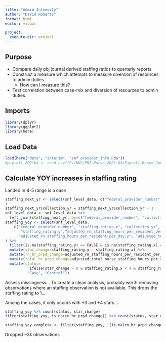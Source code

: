 ```yaml
---
title: "Admin Intensity"
author: "David Roberts"
format: html
editor: visual

project:
  execute-dir: project
---
```


## Purpose

-   Compare daily pbj journal derived staffing ratios to quarterly reports.
-   Construct a measure which attempts to measure diversion of resources to admin duties.
    -   How can I measure this?
-   Test correlation between case-mix and diversion of resources to admin duties.

## Imports

```r
library(dplyr)
library(ggplot2)
library(here)
```

## Load Data

```r
load(here("data", "interim", "snf_provider_info.Rda"))
#payroll_2021Q4 <- read.csv("E:/NHC/PBJ_Nurse_2021_Q4/Payroll_Based_Journal_Daily_Nurse_Staffing_2021_Q4.csv")
```

## Calculate YOY increases in staffing rating
Landed in 4-5 range is a case
```r
staffing_next_yr <- select(snf_level_data, c("federal_provider_number", "staffing_rating", "collection_yr", "adjusted_rn_staffing_hours_per_resident_per_day", "adjusted_total_nurse_staffing_hours_per_resident_per_day")
)
staffing_next_yr$collection_yr = staffing_next_yr$collection_yr - 1
snf_level_data <- snf_level_data %>%
  left_join(staffing_next_yr, by=c("federal_provider_number", "collection_yr"))
staffing_yoy <- select(snf_level_data,
    c("federal_provider_number", "staffing_rating.x", "collection_yr",
       "staffing_rating.y","adjusted_rn_staffing_hours_per_resident_per_day.x", "adjusted_total_nurse_staffing_hours_per_resident_per_day.x",
      "adjusted_rn_staffing_hours_per_resident_per_day.y", "adjusted_total_nurse_staffing_hours_per_resident_per_day.y")
) %>%
  filter(is.na(staffing_rating.y) == FALSE & is.na(staffing_rating.x) == FALSE) %>%
  mutate(star_change=staffing_rating.y - staffing_rating.x) %>%
  mutate(rn_hr_prpd_change=adjusted_rn_staffing_hours_per_resident_per_day.y - adjusted_rn_staffing_hours_per_resident_per_day.x) %>%
  mutate(total_hr_prpd_change=adjusted_total_nurse_staffing_hours_per_resident_per_day.y - adjusted_total_nurse_staffing_hours_per_resident_per_day.x) %>%
  mutate(status=
           ifelse(star_change > 0 & staffing_rating.x < 4 & staffing_rating.y >=4,
          "Case", "Control"))
```


Assess missingness...
To create a clean analysis, probably worth removing observations where an staffing observation is not available. This drops the staffing rating to 1...

Among the cases, it only occurs with +3 and +4 stars...

```r
staffing_yoy %>% count(status, star_change)
filter(staffing_yoy, is.na(rn_hr_prpd_change)) %>% count(status, star_change)

staffing_yoy.complete <- filter(staffing_yoy, !(is.na(rn_hr_prpd_change) | is.na(total_hr_prpd_change)))
```

Dropped ~3k observations
```r

```